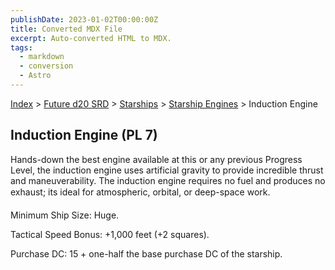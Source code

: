 ```yaml
---
publishDate: 2023-01-02T00:00:00Z
title: Converted MDX File
excerpt: Auto-converted HTML to MDX.
tags:
  - markdown
  - conversion
  - Astro
---
```






[Index](-index) > [Future d20 SRD](future-d20-srd-index) > [Starships](future-d20-srd-starships-index) > [Starship Engines](future-d20-srd-starships-starship-engines-index) > Induction Engine




## Induction Engine (PL 7)


Hands-down the best engine available at this or any previous Progress Level, the induction engine uses artificial gravity to provide incredible thrust and maneuverability. The induction engine requires no fuel and produces no exhaust; its ideal for atmospheric, orbital, or deep-space work.


Minimum Ship Size: Huge.


Tactical Speed Bonus: +1,000 feet (+2 squares).


Purchase DC: 15 + one-half the base purchase DC of the starship.




